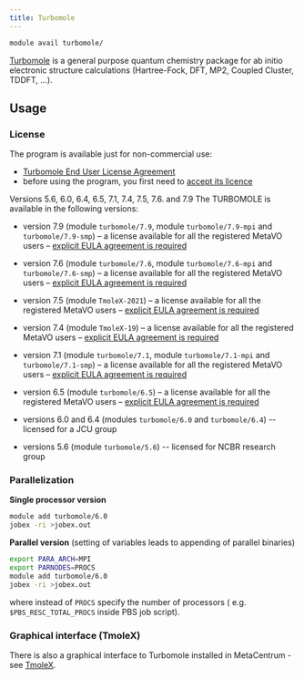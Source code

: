 ```yaml
---
title: Turbomole
---
```

```bash
module avail turbomole/
```

[Turbomole](https://www.turbomole.org/) is a general purpose quantum chemistry package for ab initio electronic structure calculations (Hartree-Fock, DFT, MP2, Coupled Cluster, TDDFT, ...).

## Usage

### License

The program is available just for non-commercial use:

- [Turbomole End User License Agreement](../img/meta/software/sw-list/turbomole-enduser-license.pdf)
- before using the program, you first need to [accept its licence](https://signup.e-infra.cz/fed/registrar/?vo=meta&group=lic_turbomole)

Versions 5.6, 6.0, 6.4, 6.5, 7.1, 7.4, 7.5, 7.6. and 7.9 The TURBOMOLE is available in the following versions:

- version 7.9 (module `turbomole/7.9`, module `turbomole/7.9-mpi` and `turbomole/7.9-smp`) – a license available for all the registered MetaVO users – [explicit EULA agreement is required](https://signup.e-infra.cz/fed/registrar/?vo=meta&group=lic_turbomole)


- version 7.6 (module `turbomole/7.6`, module `turbomole/7.6-mpi` and `turbomole/7.6-smp`) – a license available for all the registered MetaVO users – [explicit EULA agreement is required](https://signup.e-infra.cz/fed/registrar/?vo=meta&group=lic_turbomole)
- version 7.5 (module `TmoleX-2021`) – a license available for all the registered MetaVO users – [explicit EULA agreement is required](https://signup.e-infra.cz/fed/registrar/?vo=meta&group=lic_turbomole)
- version 7.4 (module `TmoleX-19`) – a license available for all the registered MetaVO users – [explicit EULA agreement is required](https://signup.e-infra.cz/fed/registrar/?vo=meta&group=lic_turbomole)
- version 7.1 (module `turbomole/7.1`, module `turbomole/7.1-mpi` and `turbomole/7.1-smp`) – a license available for all the registered MetaVO users – [explicit EULA agreement is required](https://signup.e-infra.cz/fed/registrar/?vo=meta&group=lic_turbomole)
- version 6.5 (module `turbomole/6.5`) – a license available for all the registered MetaVO users – [explicit EULA agreement is required](https://signup.e-infra.cz/fed/registrar/?vo=meta&group=lic_turbomole)
- versions 6.0 and 6.4 (modules `turbomole/6.0` and `turbomole/6.4`) -- licensed for a JCU group
- versions 5.6 (module `turbomole/5.6`) -- licensed for NCBR research group

### Parallelization

**Single processor version**

```bash
module add turbomole/6.0
jobex -ri >jobex.out
```

**Parallel version** (setting of variables leads to appending of parallel binaries)

```bash
export PARA_ARCH=MPI
export PARNODES=PROCS
module add turbomole/6.0
jobex -ri >jobex.out
```

where instead of `PROCS` specify the number of processors ( e.g. `$PBS_RESC_TOTAL_PROCS` inside PBS job script).

### Graphical interface (TmoleX)

There is also a graphical interface to Turbomole installed in MetaCentrum - see [TmoleX](../../software/sw-list/tmolex).

